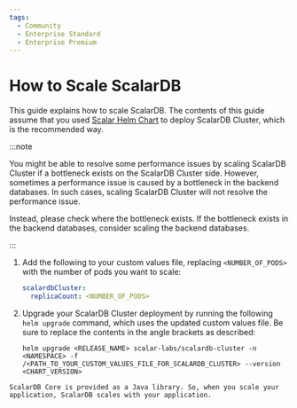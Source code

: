 ```yaml
---
tags:
  - Community
  - Enterprise Standard
  - Enterprise Premium
---
```


# How to Scale ScalarDB


This guide explains how to scale ScalarDB. The contents of this guide assume that you used [Scalar Helm Chart](https://github.com/scalar-labs/helm-charts) to deploy ScalarDB Cluster, which is the recommended way.

:::note

You might be able to resolve some performance issues by scaling ScalarDB Cluster if a bottleneck exists on the ScalarDB Cluster side. However, sometimes a performance issue is caused by a bottleneck in the backend databases. In such cases, scaling ScalarDB Cluster will not resolve the performance issue. 

Instead, please check where the bottleneck exists. If the bottleneck exists in the backend databases, consider scaling the backend databases.

:::

<Tabs groupId="editions" queryString>
  <TabItem value="scalardb-cluster" label="ScalarDB Cluster (Enterprise edition)" default>

  1. Add the following to your custom values file, replacing `<NUMBER_OF_PODS>` with the number of pods you want to scale:

     ```yaml
     scalardbCluster:
       replicaCount: <NUMBER_OF_PODS>
     ```

  1. Upgrade your ScalarDB Cluster deployment by running the following `helm upgrade` command, which uses the updated custom values file. Be sure to replace the contents in the angle brackets as described:

     ```console
     helm upgrade <RELEASE_NAME> scalar-labs/scalardb-cluster -n <NAMESPACE> -f /<PATH_TO_YOUR_CUSTOM_VALUES_FILE_FOR_SCALARDB_CLUSTER> --version <CHART_VERSION>
     ```

  </TabItem>
  <TabItem value="scalardb-core" label="ScalarDB Core library (Community edition)">

    ScalarDB Core is provided as a Java library. So, when you scale your application, ScalarDB scales with your application.

  </TabItem>
</Tabs>
